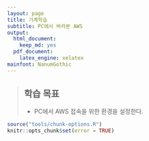 ```yaml
---
layout: page
title: 기계학습
subtitle: PC에서 바라본 AWS
output:
  html_document: 
    keep_md: yes
  pdf_document:
    latex_engine: xelatex
mainfont: NanumGothic
---
```



> ## 학습 목표 {.objectives}
>
> * PC에서 AWS 접속을 위한 환경을 설정한다.

``` r
source("tools/chunk-options.R")
knitr::opts_chunk$set(error = TRUE)
```
